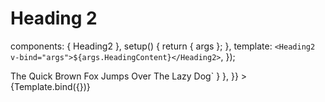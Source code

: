 
<Meta id="vue-heading-2" title="Vue.js Component/Heading 2" component={Heading2} />

# Heading 2

  components: { Heading2 },
  setup() {
    return { args };
  },
  template: `<Heading2 v-bind="args">${args.HeadingContent}</Heading2>`,
});

<Canvas>
  <Story
    name="Heading 2"
    args={{
      HeadingContent: "The Quick Brown Fox Jumps Over The Lazy Dog",
    }}
    parameters={{
      docs: { source: { code: `<Heading2>The Quick Brown Fox Jumps Over The Lazy Dog</Heading2>` } },
    }}
  >
    {Template.bind({})}
  </Story>
</Canvas>

<ArgsTable of={Heading2} />
